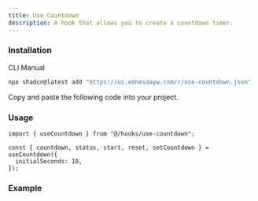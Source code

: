 ```yaml
---
title: Use Countdown
description: A hook that allows you to create a countdown timer.
---
```


### Installation
<Tabs defaultValue="cli">

<TabsList>
  <TabsTrigger value="cli">CLI</TabsTrigger>
  <TabsTrigger value="manual">Manual</TabsTrigger>
</TabsList>

<TabsContent value="cli">

```bash
npx shadcn@latest add "https://ui.ednesdayw.com/r/use-countdown.json"
```

</TabsContent>

<TabsContent value="manual">

<Steps>

<Step>Copy and paste the following code into your project.</Step>

<ComponentSource name="use-countdown" />

</Steps>

</TabsContent>

</Tabs>

### Usage

```tsx
import { useCountdown } from "@/hooks/use-countdown";

const { countdown, status, start, reset, setCountdown } = useCountdown({
  initialSeconds: 10,
});
```

### Example

<ComponentPreview name="use-countdown-demo" />